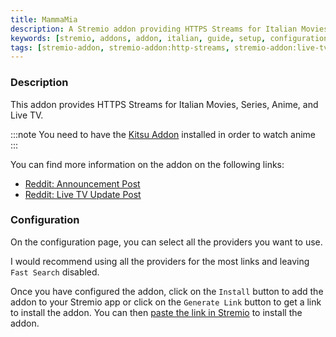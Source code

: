 ```yaml
---
title: MammaMia
description: A Stremio addon providing HTTPS Streams for Italian Movies, Series, and Live TV!
keywords: [stremio, addons, addon, italian, guide, setup, configuration, install, link]
tags: [stremio-addon, stremio-addon:http-streams, stremio-addon:live-tv]
---
```


<StremioAddonButtons id="mammamia" manifest="https://mammamia-urlo-mammamia.hf.space/manifest.json" source="https://github.com/UrloMythus/MammaMia/" configurable={true} configurationRequired={true} configureOverride="https://mammamia-urlo-mammamia.hf.space"/> 

<h3>Description</h3>

This addon provides HTTPS Streams for Italian Movies, Series, Anime, and Live TV. 

:::note
You need to have the [Kitsu Addon](/stremio/addons/anime-kitsu) installed in order to watch anime
:::

You can find more information on the addon on the following links:
- [Reddit: Announcement Post](https://www.reddit.com/r/StremioAddons/comments/1e5mzed/mammamia_italian_https_addon/)
- [Reddit: Live TV Update Post](https://www.reddit.com/r/StremioAddons/comments/1f792kt/mammamia_110_live_tv_update_italian_footballserie/)

<h3>Configuration</h3>

On the configuration page, you can select all the providers you want to use.

I would recommend using all the providers for the most links and leaving `Fast Search` disabled.

Once you have configured the addon, click on the `Install` button to add the addon to your Stremio app or click on the `Generate Link` button to get a link to install the addon.
You can then [paste the link in Stremio](/stremio/faq#how-do-i-install-an-addon-manually) to install the addon.



